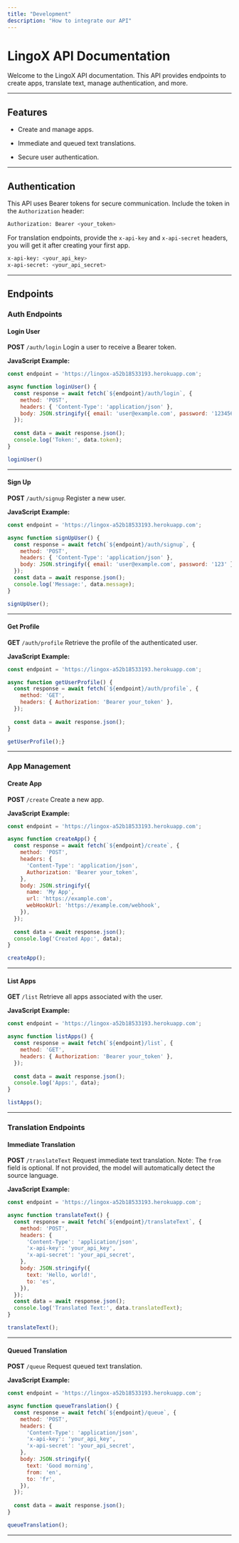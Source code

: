 ```yaml
---
title: "Development"
description: "How to integrate our API"
---
```


# LingoX API Documentation

Welcome to the LingoX API documentation. This API provides endpoints to create apps, translate text, manage authentication, and more.

***

## Features

* Create and manage apps.

* Immediate and queued text translations.

* Secure user authentication.

***

## Authentication

This API uses Bearer tokens for secure communication. Include the token in the `Authorization` header:

```bash
Authorization: Bearer <your_token>
```

For translation endpoints, provide the `x-api-key` and `x-api-secret` headers, you will get it after creating your first app.

```bash
x-api-key: <your_api_key>
x-api-secret: <your_api_secret>
```

***

## Endpoints

### **Auth Endpoints**

#### **Login User**

**POST** `/auth/login`
Login a user to receive a Bearer token.

**JavaScript Example:**

```javascript
const endpoint = 'https://lingox-a52b18533193.herokuapp.com';

async function loginUser() {
  const response = await fetch(`${endpoint}/auth/login`, {
    method: 'POST',
    headers: { 'Content-Type': 'application/json' },
    body: JSON.stringify({ email: 'user@example.com', password: '123456' }),
  });
  
  const data = await response.json();
  console.log('Token:', data.token);
}

loginUser()
```

***

#### **Sign Up**

**POST** `/auth/signup`
Register a new user.

**JavaScript Example:**

```javascript
const endpoint = 'https://lingox-a52b18533193.herokuapp.com';

async function signUpUser() {
  const response = await fetch(`${endpoint}/auth/signup`, {
    method: 'POST',
    headers: { 'Content-Type': 'application/json' },
    body: JSON.stringify({ email: 'user@example.com', password: '123' }),
  });
  const data = await response.json();
  console.log('Message:', data.message);
}

signUpUser();
```

***

#### **Get Profile**

**GET** `/auth/profile`
Retrieve the profile of the authenticated user.

**JavaScript Example:**

```javascript
const endpoint = 'https://lingox-a52b18533193.herokuapp.com';

async function getUserProfile() {
  const response = await fetch(`${endpoint}/auth/profile`, {
    method: 'GET',
    headers: { Authorization: 'Bearer your_token' },
  });
  
  const data = await response.json();
}

getUserProfile();}
```

***

### **App Management**

#### **Create App**

**POST** `/create`
Create a new app.

**JavaScript Example:**

```javascript
const endpoint = 'https://lingox-a52b18533193.herokuapp.com';

async function createApp() {
  const response = await fetch(`${endpoint}/create`, {
    method: 'POST',
    headers: {
      'Content-Type': 'application/json',
      Authorization: 'Bearer your_token',
    },
    body: JSON.stringify({
      name: 'My App',
      url: 'https://example.com',
      webHookUrl: 'https://example.com/webhook',
    }),
  });
  
  const data = await response.json();
  console.log('Created App:', data);
}

createApp();
```

***

#### **List Apps**

**GET** `/list`
Retrieve all apps associated with the user.

**JavaScript Example:**

```javascript
const endpoint = 'https://lingox-a52b18533193.herokuapp.com';

async function listApps() {
  const response = await fetch(`${endpoint}/list`, {
    method: 'GET',
    headers: { Authorization: 'Bearer your_token' },
  });
  
  const data = await response.json();
  console.log('Apps:', data);
}

listApps();
```

***

### **Translation Endpoints**

#### **Immediate Translation**

**POST** `/translateText`
Request immediate text translation.
Note: The `from` field is optional. If not provided, the model will automatically detect the source language.

**JavaScript Example:**

```javascript
const endpoint = 'https://lingox-a52b18533193.herokuapp.com';

async function translateText() {
  const response = await fetch(`${endpoint}/translateText`, {
    method: 'POST',
    headers: {
      'Content-Type': 'application/json',
      'x-api-key': 'your_api_key',
      'x-api-secret': 'your_api_secret',
    },
    body: JSON.stringify({
      text: 'Hello, world!',
      to: 'es',
    }),
  });
  const data = await response.json();
  console.log('Translated Text:', data.translatedText);
}

translateText();
```

***

#### **Queued Translation**

**POST** `/queue`
Request queued text translation.

**JavaScript Example:**

```javascript
const endpoint = 'https://lingox-a52b18533193.herokuapp.com';

async function queueTranslation() {
  const response = await fetch(`${endpoint}/queue`, {
    method: 'POST',
    headers: {
      'Content-Type': 'application/json',
      'x-api-key': 'your_api_key',
      'x-api-secret': 'your_api_secret',
    },
    body: JSON.stringify({
      text: 'Good morning',
      from: 'en',
      to: 'fr',
    }),
  });
  
  const data = await response.json();
}

queueTranslation();
```

***